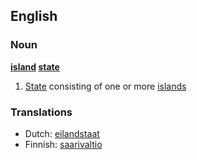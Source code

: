 ==English==

===Noun===
{{rfc-xphrase|Noun phrase}}
'''[[island]] [[state]]'''

# [[State]] consisting of one or more [[island]]s

===Translations===
*Dutch: [[eilandstaat]]
*Finnish: [[saarivaltio]]